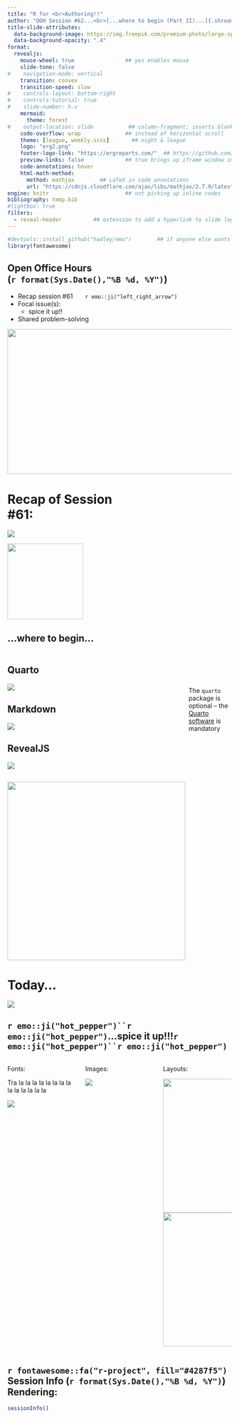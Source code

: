 ```yaml
---
title: "R for <br>Authoring!!" 
author: "OOH Session #62...<br>[...where to begin (Part II)...]{.shroom}<br>[...spice it up!!]{.spicy}" 
title-slide-attributes: 
  data-background-image: https://img.freepik.com/premium-photo/large-spice-herb-collection-bowls-spoons-indian-spices-black-wooden-background-top-view_187166-27537.jpg
  data-background-opacity: ".4"
format:
  revealjs:
    mouse-wheel: true                ## yes enables mouse
    slide-tone: false
#    navigation-mode: vertical
    transition: convex
    transition-speed: slow
#    controls-layout: bottom-right
#    controls-tutorial: true
#    slide-number: h.v
    mermaid:
      theme: forest
#    output-location: slide           ## column-fragment; inserts blank 2nd slide
    code-overflow: wrap              ## instead of horizontal scroll
    theme: [league, weekly.scss]       ## night & league
    logo: "erg2.png"
    footer-logo-link: "https://ergreports.com/"  ## https://github.com/shafayetShafee/reveal-header#readme
    preview-links: false             ## true brings up iframe window instead of "site"
    code-annotations: hover 
    html-math-method: 
      method: mathjax        ## LaTeX in code annotations
      url: "https://cdnjs.cloudflare.com/ajax/libs/mathjax/2.7.9/latest.js?config=TeX-MML-AM_CHTML"
engine: knitr                        ## not picking up inline codes
bibliography: temp.bib
#lightbox: true
filters: 
  - reveal-header          ## extension to add a hyperlink to slide logo
---
```


```r
#devtools::install_github("hadley/emo")        ## if anyone else wants to render
library(fontawesome)
```

## Open Office Hours <br>(`r format(Sys.Date(),"%B %d, %Y")`)

::: {layout="[80,20]"}
::: first-column
-   Recap session #61&nbsp;&nbsp;&nbsp;&nbsp;&nbsp;&nbsp;&nbsp;`r emo::ji("left_right_arrow")`
-   Focal issue(s):
    - [spice it up!!]{.spicy}
-   Shared problem-solving
:::

::: second-column
:::

:::

![](img/title61.JPG){.absolute top="170" right="-120" width="600" height="325"}

# Recap of Session <br>#61: 

![](https://pngimg.com/d/sticky_note_PNG18964.png){.absolute right="50" top="200"}

![](https://png.pngtree.com/png-vector/20220903/ourmid/pngtree-dashed-path-line-png-image_6136176.png){.absolute width="170" top="280" right="150"}

## [...where to begin...]{.shroom} 

:::: {.columns}

::: {.column width="80%"}
:::: {.panel-tabset}

## Quarto 

[![](https://posit.co/wp-content/uploads/2022/10/thumbnail-2.jpg)](https://quarto.org/docs/get-started/)

## Markdown

[![](img/markdown.JPG)](https://quarto.org/docs/authoring/markdown-basics.html)

## RevealJS

[![](img/revealjs.JPG)](https://quarto.org/docs/presentations/revealjs/)

::::

:::

::: {.column width="20%"}
<br>
<br>
<br>

::: {.callout-note}
The `quarto` package is optional -- the [Quarto software](https://quarto.org/) is mandatory
:::

:::

::::

![](https://img.freepik.com/premium-photo/forest-path-forest-with-lantern_662214-63350.jpg){.absolute right="-120" width="400" top="0"}

# Today...
![](https://png.pngtree.com/png-clipart/20230428/ourmid/pngtree-free-vector-red-chili-pepper-realistic-single-object-on-blank-white-png-image_6741301.png){.absolute left="350" top="00"}

## `r emo::ji("hot_pepper")``r emo::ji("hot_pepper")`[...spice it up!!!]{.spicy}`r emo::ji("hot_pepper")``r emo::ji("hot_pepper")`

:::: {.columns}

::: {.column width="33%"}

[Fonts:]{.kulas2}

::: {.bigger}
[Tra la la]{.oldenglish2} [la la]{.diagram .fragment} [la la]{.pirate .fragment} [la la]{.kulascol2 .fragment} [la la]{.tinkerbell2 .fragment} [la la]{.launch .fragment} [la la]{.kulascol .fragment}
:::

![](https://media1.giphy.com/media/v1.Y2lkPTc5MGI3NjExY2g3ZWZydXd5a2swdDgwZGY5ZzU4cXkyZ3podzI5Y3NucnR2ZTVqbiZlcD12MV9pbnRlcm5hbF9naWZfYnlfaWQmY3Q9Zw/xT0GqrJNbZkRcr2Jgc/giphy.gif){.absolute bottom="20" left="-20"}

:::

::: {.column width="33%" .fragment}
[Images:]{.kulas3}

![](https://images.fineartamerica.com/images/artworkimages/medium/3/snoopy-woodstock-john-a-rosa-transparent.png){.fragment}

:::

::: {.column width="33%" .fragment}
[Layouts:]{.kulas}

![](https://png.pngtree.com/png-vector/20230316/ourmid/pngtree-you-are-here-pointer-icon-vector-illustration-png-image_6641878.png){.absolute right="-100" top="200" width="300" .fragment}
![](https://png.pngtree.com/png-vector/20230316/ourmid/pngtree-you-are-here-pointer-icon-vector-illustration-png-image_6641878.png){.absolute bottom="50" right="120" width="300" .fragment}

:::

::::

## `r fontawesome::fa("r-project", fill="#4287f5")` Session Info (`r format(Sys.Date(),"%B %d, %Y")`) Rendering:

```r
sessionInfo()
```


